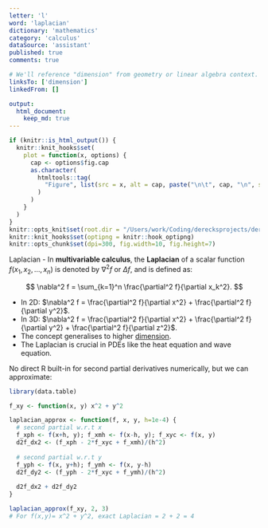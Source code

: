```yaml
---
letter: 'l'
word: 'laplacian'
dictionary: 'mathematics'
category: 'calculus'
dataSource: 'assistant'
published: true
comments: true

# We'll reference "dimension" from geometry or linear algebra context.
linksTo: ['dimension']
linkedFrom: []

output:
  html_document:
    keep_md: true
---
```


```r
if (knitr::is_html_output()) {
  knitr::knit_hooks$set(
    plot = function(x, options) {
      cap <- options$fig.cap
      as.character(
        htmltools::tag(
          "Figure", list(src = x, alt = cap, paste("\n\t", cap, "\n", sep=""))
        )
      )
    }
  )
}
knitr::opts_knit$set(root.dir = "/Users/work/Coding/derecksprojects/derecksnotes.com-playground/derecksnotes.com/client/src/app/dictionaries/mathematics/definitions")
knitr::knit_hooks$set(optipng = knitr::hook_optipng)
knitr::opts_chunk$set(dpi=300, fig.width=10, fig.height=7)
```

<a id="laplacian">Laplacian</a> - In **multivariable calculus**, the **Laplacian** of a scalar function $f(x_1, x_2, \dots, x_n)$ is denoted by $\nabla^2 f$ or $\Delta f$, and is defined as:

$$
\nabla^2 f = \sum_{k=1}^n \frac{\partial^2 f}{\partial x_k^2}.
$$

- In 2D: $\nabla^2 f = \frac{\partial^2 f}{\partial x^2} + \frac{\partial^2 f}{\partial y^2}$.
- In 3D: $\nabla^2 f = \frac{\partial^2 f}{\partial x^2} + \frac{\partial^2 f}{\partial y^2} + \frac{\partial^2 f}{\partial z^2}$.
- The concept generalises to higher [dimension](#dimension).  
- The Laplacian is crucial in PDEs like the heat equation and wave equation.

No direct R built-in for second partial derivatives numerically, but we can approximate:

```r
library(data.table)

f_xy <- function(x, y) x^2 + y^2

laplacian_approx <- function(f, x, y, h=1e-4) {
  # second partial w.r.t x
  f_xph <- f(x+h, y); f_xmh <- f(x-h, y); f_xyc <- f(x, y)
  d2f_dx2 <- (f_xph - 2*f_xyc + f_xmh)/(h^2)
  
  # second partial w.r.t y
  f_yph <- f(x, y+h); f_ymh <- f(x, y-h)
  d2f_dy2 <- (f_yph - 2*f_xyc + f_ymh)/(h^2)
  
  d2f_dx2 + d2f_dy2
}

laplacian_approx(f_xy, 2, 3)
# For f(x,y)= x^2 + y^2, exact Laplacian = 2 + 2 = 4
```
